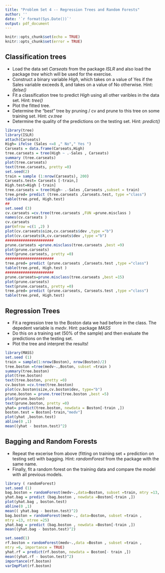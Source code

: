 ```yaml
---
title: "Problem Set 4 -- Regression Trees and Random Forests"
author: ''
date: '`r format(Sys.Date())`'
output: pdf_document
---
```


```r
knitr::opts_chunk$set(echo = TRUE)
knitr::opts_chunk$set(error = TRUE)
```


## Classification trees

* Load the data set *Carseats* from the package *ISLR* and also load the package *tree* which will be used for the exercise.
* Construct a binary variable *High*, which takes on a value of Yes if the Sales variable exceeds 8, and
takes on a value of No otherwise. Hint: *ifelse()*
* Fit a classification tree to predict *High* using all other varibles in the data set. Hint: *tree()*
* Plot the fitted tree.
* Determine the "best" tree by pruning / cv and prune to this tree on some  training set. Hint: *cv.tree*
* Determine the quality of the predictions on the testing set. Hint: *predict()*

```r
library(tree)
library(ISLR)
attach(Carseats)
High= ifelse (Sales <=8 ," No"," Yes ")
Carseats = data.frame(Carseats,High)
tree.carseats = tree(High ~ .-Sales , Carseats)
summary (tree.carseats)
plot(tree.carseats)
text(tree.carseats, pretty =0)
set.seed(2)
train = sample (1:nrow(Carseats), 200)
Carseats.test= Carseats [-train,]
High.test=High [-train]
tree.carseats = tree(High~ .-Sales ,Carseats ,subset = train)
tree.pred= predict (tree.carseats ,Carseats.test, type ="class")
table(tree.pred, High.test)
##
set.seed (3)
cv.carseats =cv.tree(tree.carseats ,FUN =prune.misclass )
names(cv.carseats )
cv.carseats
par(mfrow =c(1 ,2) )
plot(cv.carseats$size,cv.carseats$dev ,type ="b")
plot(cv.carseats$k,cv.carseats$dev ,type ="b")
######################
prune.carseats =prune.misclass(tree.carseats ,best =9)
plot(prune.carseats)
text(prune.carseats, pretty =0)
######################
tree.pred= predict (prune.carseats ,Carseats.test ,type ="class")
table(tree.pred, High.test )
######################
prune.carseats=prune.misclass(tree.carseats ,best =15)
plot(prune.carseats)
text(prune.carseats, pretty =0)
tree.pred= predict (prune.carseats, Carseats.test ,type ="class")
table(tree.pred, High.test)
```

## Regression Trees
* Fit a regression tree to the Boston data we had before in the class. The depedent variable is *medv*. Hint: package *MASS*
* Do this on a training set (50% of the sample) and then evaluate the predictions on the testing set.
* Plot the tree and interpret the results!

```r
library(MASS)
set.seed (1)
train = sample(1:nrow(Boston), nrow(Boston)/2)
tree.boston =tree(medv~.,Boston, subset =train )
summary(tree.boston)
plot(tree.boston)
text(tree.boston, pretty =0)
cv.boston =cv.tree(tree.boston)
plot(cv.boston$size,cv.boston$dev, type="b")
prune.boston = prune.tree(tree.boston ,best =5)
plot(prune.boston)
text(prune.boston, pretty =0)
yhat= predict(tree.boston, newdata = Boston[-train ,])
boston.test = Boston[-train,"medv"]
plot(yhat ,boston.test)
abline(0 ,1)
mean((yhat - boston.test)^2)

```

## Bagging and Random Forests

* Repeat the excerise from above (fitting on training set + prediction on testing set) with bagging. Hint: *randomForest* from the package with the same name.
* Finally, fit a random forest on the training data and compare the model with all previous models.

```r
library ( randomForest)
set.seed (1)
bag.boston = randomForest(medv~.,data=Boston, subset =train, mtry =13, importance = TRUE)
yhat.bag = predict (bag.boston , newdata =Boston[-train ,])
plot(yhat.bag , boston.test)
abline(0 ,1)
mean(( yhat.bag - boston.test)^2)
bag.boston = randomForest(medv~., data=Boston, subset =train ,
mtry =13, ntree =25)
yhat.bag = predict (bag.boston , newdata =Boston[-train ,])
mean((yhat.bag - boston.test)^2)
```


```r
set.seed(1)
rf.boston = randomForest(medv~.,data =Boston , subset =train ,
mtry =6, importance = TRUE)
yhat.rf = predict(rf.boston, newdata = Boston[- train ,])
mean((yhat.rf - boston.test)^2)
importance(rf.boston)
varImpPlot(rf.boston)
```














